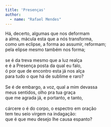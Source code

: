 ```yaml
---
title: 'Presenças'
author: 
  - name: "Rafael Mendes"
---
```


| Há, decerto, algumas que nos deformam
| a alma, mácula esta que a nós transforma,
| como um eclipse, a forma ao assumir, reformam;
| pela elipse mesmo também nos forma;
| 
| se é da treva mesmo que a luz realça
| e é a Presença posta da qual eu falo,
| ó por que de encontro esta já nos alça
| para tudo o que há de sublime e raro?
| 
| Se é de embargo, a voz, qual a mim devassa
| meus sentidos, olho pra tua graça
| que me agrada já, e portanto, e tanto,
| 
| cárcere o é do corpo, o espectro em oração
| tem teu seio virgem na indagação:
| que é que meu desejo lhe causa espanto?

<a href="https://instagram.com/rafael.mendes_10"><i class="bi bi-instagram"></i></a>
